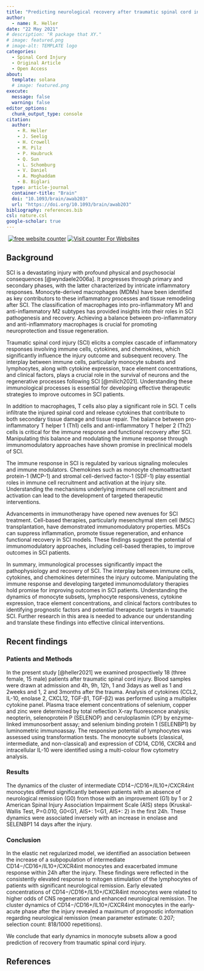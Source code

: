 ```yaml
---
title: "Predicting neurological recovery after traumatic spinal cord injury by time-resolved analysis of monocyte subsets"
author:
  - name: R. Heller
date: "22 May 2021"
# description: "R package that XY."
# image: featured.png
# image-alt: TEMPLATE logo
categories:
  - Spinal Cord Injury
  - Original Article
  - Open Access
about:
  template: solana
  # image: featured.png
execute: 
  message: false
  warning: false
editor_options: 
  chunk_output_type: console
citation:
  author: 
    - R. Heller
    - J. Seelig
    - H. Crowell
    - M. Pilz
    - P. Haubruck
    - Q. Sun
    - L. Schomburg
    - V. Daniel
    - A. Moghaddam
    - B. Biglari
  type: article-journal
  container-title: "Brain"
  doi: "10.1093/brain/awab203"
  url: "https://doi.org/10.1093/brain/awab203"
bibliography: references.bib
csl: nature.csl
google-scholar: true
---
```


```{=html}
<img src="https://vg01.met.vgwort.de/na/4bb8751c0857439ea31b9bdeac4bcd16" width="1" height="1"/>
```

```{=html}
<a href="https://www.freecounterstat.com" title="free website counter"><img src="https://counter6.optistats.ovh/private/freecounterstat.php?c=qjffqhaw1l83pbbdxk3u8pbrr91fq3nj" border="0" title="free website counter" alt="free website counter"></a>
```

```{=html}
<a href="https://www.hitwebcounter.com" target="_blank">
<img src="https://hitwebcounter.com/counter/counter.php?page=9068260&style=0024&nbdigits=5&type=page&initCount=0" title="Counter Widget" Alt="Visit counter For Websites"   border="0" /></a>   
```


## Background
SCI is a devastating injury with profound physical and psychosocial consequences [@wyndaele2006a]. It progresses through primary and secondary phases, with the latter characterized by intricate inflammatory responses. Monocyte-derived macrophages (MDMs) have been identified as key contributors to these inflammatory processes and tissue remodeling after SCI. The classification of macrophages into pro-inflammatory M1 and anti-inflammatory M2 subtypes has provided insights into their roles in SCI pathogenesis and recovery. Achieving a balance between pro-inflammatory and anti-inflammatory macrophages is crucial for promoting neuroprotection and tissue regeneration.

Traumatic spinal cord injury (SCI) elicits a complex cascade of inflammatory responses involving immune cells, cytokines, and chemokines, which significantly influence the injury outcome and subsequent recovery. The interplay between immune cells, particularly monocyte subsets and lymphocytes, along with cytokine expression, trace element concentrations, and clinical factors, plays a crucial role in the survival of neurons and the regenerative processes following SCI [@milich2021]. Understanding these immunological processes is essential for developing effective therapeutic strategies to improve outcomes in SCI patients.

In addition to macrophages, T cells also play a significant role in SCI. T cells infiltrate the injured spinal cord and release cytokines that contribute to both secondary tissue damage and tissue repair. The balance between pro-inflammatory T helper 1 (Th1) cells and anti-inflammatory T helper 2 (Th2) cells is critical for the immune response and functional recovery after SCI. Manipulating this balance and modulating the immune response through immunomodulatory approaches have shown promise in preclinical models of SCI.

The immune response in SCI is regulated by various signaling molecules and immune modulators. Chemokines such as monocyte chemoattractant protein-1 (MCP-1) and stromal cell-derived factor-1 (SDF-1) play essential roles in immune cell recruitment and activation at the injury site. Understanding the mechanisms underlying immune cell recruitment and activation can lead to the development of targeted therapeutic interventions.

Advancements in immunotherapy have opened new avenues for SCI treatment. Cell-based therapies, particularly mesenchymal stem cell (MSC) transplantation, have demonstrated immunomodulatory properties. MSCs can suppress inflammation, promote tissue regeneration, and enhance functional recovery in SCI models. These findings suggest the potential of immunomodulatory approaches, including cell-based therapies, to improve outcomes in SCI patients.

In summary, immunological processes significantly impact the pathophysiology and recovery of SCI. The interplay between immune cells, cytokines, and chemokines determines the injury outcome. Manipulating the immune response and developing targeted immunomodulatory therapies hold promise for improving outcomes in SCI patients. Understanding the dynamics of monocyte subsets, lymphocyte responsiveness, cytokine expression, trace element concentrations, and clinical factors contributes to identifying prognostic factors and potential therapeutic targets in traumatic SCI. Further research in this area is needed to advance our understanding and translate these findings into effective clinical interventions.

## Recent findings

### Patients and Methods
In the present study [@heller2021] we examined prospectively 18 (three female, 15 male) patients after traumatic spinal cord injury. Blood samples were drawn at admission and 4h, 9h, 12h, 1 and 3days as well as 1 and 2weeks and 1, 2 and 3months after the trauma. Analysis of cytokines (CCL2, IL-10, enolase 2, CXCL12, TGF-β1, TGF-β2) was performed using a multiplex cytokine panel. Plasma trace element concentrations of selenium, copper and zinc were determined by total reflection X-ray fluorescence analysis; neopterin, selenoprotein P (SELENOP) and ceruloplasmin (CP) by enzyme-linked immunosorbent assay; and selenium binding protein 1 (SELENBP1) by luminometric immunoassay. The responsive potential of lymphocytes was assessed using transformation tests. The monocyte subsets (classical, intermediate, and non-classical) and expression of CD14, CD16, CXCR4 and intracellular IL-10 were identified using a multi-colour flow cytometry analysis.

### Results
The dynamics of the cluster of intermediate CD14−/CD16+/IL10+/CXCR4int monocytes differed significantly between patients with an absence of neurological remission (G0) from those with an improvement (G1) by 1 or 2 American Spinal Injury Association Impairment Scale (AIS) steps (Kruskal-Wallis Test, P=0.010, G0<G1, AIS+: 1<G1, AIS+: 2) in the first 24h. These dynamics were associated inversely with an increase in enolase and SELENBP1 14 days after the injury.

### Conclusion
In the elastic net regularized model, we identified an association between the increase of a subpopulation of intermediate CD14−/CD16+/IL10+/CXCR4int monocytes and exacerbated immune response within 24h after the injury. These findings were reflected in the consistently elevated response to mitogen stimulation of the lymphocytes of patients with significant neurological remission. Early elevated concentrations of CD14−/CD16+/IL10+/CXCR4int monocytes were related to higher odds of CNS regeneration and enhanced neurological remission. The cluster dynamics of CD14−/CD16+/IL10+/CXCR4int monocytes in the early-acute phase after the injury revealed a maximum of prognostic information regarding neurological remission (mean parameter estimate: 0.207; selection count: 818/1000 repetitions).

We conclude that early dynamics in monocyte subsets allow a good prediction of recovery from traumatic spinal cord injury.

## References

::: {#refs}

:::